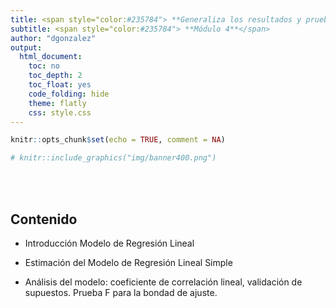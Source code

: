 ```yaml
---
title: <span style="color:#235784"> **Generaliza los resultados y pruebas de hipótesis**</span>  
subtitle: <span style="color:#235784"> **Módulo 4**</span> 
author: "dgonzalez"
output:
  html_document:
    toc: no
    toc_depth: 2
    toc_float: yes
    code_folding: hide
    theme: flatly
    css: style.css
---
```



```r
knitr::opts_chunk$set(echo = TRUE, comment = NA)
```

```r
# knitr::include_graphics("img/banner400.png")
```
<br/><br/>

<!-- # **Introducción** -->

<!-- Una de las aplicaciones más utilizadas de la Estadística la conforman los modelos de regresión, los cuales permiten explicar una variable a partir de la combinación  lineal de otro  grupo de variables, pero también  la estimación de  coeficientes que miden la relación  entre dos variables.  Ambas situaciones con un gran número de -->

<!-- <br/><br/><br/> -->

<!-- # **Objetivo** -->


<!-- Al finalizar el módulo el estudiante estará en capacidad de PROPONER soluciones a problemas reales mediante la utilización de los MODELOS DE REGRESIÓN a situaciones que permitan la toma de decisiones informadas y la generación de políticas -->


<!-- <br/><br/><br/> -->

## **Contenido**


* Introducción Modelo de Regresión Lineal 

* Estimación del Modelo de Regresión Lineal Simple

* Análisis del modelo: coeficiente de correlación lineal, validación de supuestos. Prueba F para la bondad de ajuste. 


